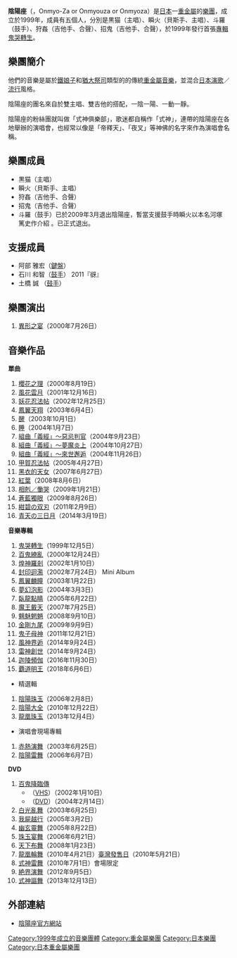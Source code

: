 {{Veil|time=2015-09-12T10:55:43+00:00}}
{{Unreferenced|time=2016-02-24T06:45:22+00:00}}
{{藝人
| 姓名 = 陰陽座
| 類型 = 樂團
| 圖片 = 
| 圖片簡介 = 
| 圖片尺寸 = 
| 原名 = 陰陽座
| 英文名 = Onmyo-Za 
| 日本名 = 
| 國籍 = {{JPN}}
| 音樂類型 = [[重金屬音樂|重金屬音樂]]
| 職業 = [[歌手|歌手]]
| 樂器 = 
| 活躍年代 = 1999年-現在
| 唱片公司 = [[King_Records|King]]／[[岩神唱片|岩神唱片]]
| 經紀公司 =
| 相關團體 = 
| 網站 = {{URL|www.onmyo-za.net}}
| 現任成員 = 黒猫（主唱）<br />瞬火（貝斯手、主唱）<br />狩姦（吉他手、合聲）<br />招鬼（吉他手、合聲）
| 過往成員 = 斗羅（鼓手）
}}
{{japanese|japanese=陰陽座|kana=おんみょうざ|romaji=Onmyo-Za}}

'''陰陽座'''（{{lang|ja|陰陽座}}，Onmyo-Za or Onmyouza or Onmyoza）是[[日本|日本]]一[[重金屬音樂|重金屬]]的[[樂團|樂團]]，成立於1999年，成員有五個人，分別是黒猫（主唱）、瞬火（貝斯手、主唱）、斗羅（鼓手）、狩姦（吉他手、合聲）、招鬼（吉他手、合聲），於1999年發行首張[[專輯|專輯]][[鬼哭轉生|鬼哭轉生]]。

== 樂團簡介 ==
他們的音樂是屬於[[鐵娘子樂團|鐵娘子]]和[[猶大祭司|猶大祭司]]類型的的傳統[[重金屬音樂|重金屬音樂]]，並混合[[日本演歌|日本演歌]]／[[日本流行音樂|流行]]風格。

陰陽座的團名來自於雙主唱、雙吉他的搭配，一陰一陽、一動一靜。

陰陽座的粉絲團就叫做「式神俱樂部」，歌迷都自稱作「式神」，連帶的陰陽座在各地舉辦的演唱會，也經常以像是「帝釋天」、「夜叉」等神佛的名字來作為演唱會名稱。

== 樂團成員 ==
* 黒猫（主唱）
* 瞬火（貝斯手、主唱）
* 狩姦（吉他手、合聲）
* 招鬼（吉他手、合聲）
* 斗羅（鼓手）已於2009年3月退出陰陽座，暫當支援鼓手時瞬火以本名河塚 篤史作介紹 。已正式退出。

== 支援成員 ==
* 阿部 雅宏（[[鍵盤|鍵盤]]）
* 石川 和智（[[鼓手|鼓手]]） 2011『谺』
* 土橋 誠  （[[鼓手|鼓手]]）

== 樂團演出 ==
{{hideh|樂團演出}}
# [[異形之宴|異形之宴]]（2000年7月26日）

{{hidef}}

== 音樂作品 ==
{{hideh|CD}}
'''單曲'''
# [[櫻花之理|櫻花之理]]（2000年8月19日）
# [[風花雲月|風花雲月]]（2001年12月16日）
# [[妖花忍法帖|妖花忍法帖]]（2002年12月25日）
# [[鳳翼天翔|鳳翼天翔]]（2003年6月4日）
# [[醒|醒]]（2003年10月1日）
# [[睡_(單曲)|睡]]（2004年1月7日）
# [[組曲「義經」～惡忌判官|組曲「義經」～惡忌判官]]（2004年9月23日）
# [[組曲「義經」～夢魔炎上|組曲「義經」～夢魔炎上]]（2004年10月27日）
# [[組曲「義經」～來世邂逅|組曲「義經」～來世邂逅]]（2004年11月26日）
# [[甲賀忍法帖_(單曲)|甲賀忍法帖]]（2005年4月27日）
# [[黑衣的天女|黑衣的天女]]（2007年6月27日）
# [[紅葉_(單曲)|紅葉]]（2008年8月6日）
# [[相剋／慟哭|相剋／慟哭]]（2009年1月21日）
# [[蒼藍獨眼|蒼藍獨眼]]（2009年8月26日）
# [[紺碧の双刃|紺碧の双刃]]（2011年2月9日）
# [[青天の三日月|青天の三日月]]（2014年3月19日）

'''音樂專輯'''
# [[鬼哭轉生|鬼哭轉生]]（1999年12月5日） 
# [[百鬼繚亂|百鬼繚亂]]（2000年12月24日） 
# [[煌神羅剎|煌神羅剎]]（2002年1月10日） 
# [[封印迴濫|封印迴濫]]（2002年7月24日） Mini Album
# [[鳳翼麟瞳|鳳翼麟瞳]]（2003年1月22日）
# [[夢幻泡影|夢幻泡影]]（2004年3月3日）
# [[臥龍點睛|臥龍點睛]]（2005年6月22日）
# [[魔王戴天|魔王戴天]]（2007年7月25日） 
# [[魑魅魍魎|魑魅魍魎]]（2008年9月10日）
# [[金剛九尾|金剛九尾]]（2009年9月9日）
# [[鬼子母神|鬼子母神]]（2011年12月21日）
# [[風神界逅|風神界逅]]（2014年9月24日）
# [[雷神創世|雷神創世]]（2014年9月24日）
# [[迦陵頻伽|迦陵頻伽]]（2016年11月30日） 
# [[覇道明王|覇道明王]]（2018年6月6日） 

* 精選輯
# [[陰陽珠玉|陰陽珠玉]]（2006年2月8日）
# [[陰陽大全|陰陽大全]]（2010年12月22日）
# [[龍凰珠玉|龍凰珠玉]]（2013年12月4日）
* 演唱會現場專輯
# [[赤熱演舞|赤熱演舞]]（2003年6月25日） 
# [[陰陽雷舞|陰陽雷舞]]（2006年6月7日） 
{{hidef}}

{{hideh|DVD}}
'''DVD'''
# [[百鬼降臨傳|百鬼降臨傳]]
#* （[[VHS|VHS]]）（2002年1月10日）
#* （[[DVD|DVD]]）（2004年2月14日）
# [[白光亂舞|白光亂舞]]（2003年6月25日） 
# [[我屍越行|我屍越行]]（2005年3月2日） 
# [[幽玄靈舞|幽玄靈舞]]（2005年8月22日） 
# [[珠玉宴舞|珠玉宴舞]]（2006年6月21日） 
# [[天下布舞|天下布舞]]（2008年1月23日）
# [[龍凰輪舞|龍凰輪舞]]（2010年4月21日）[[臺灣發售日|臺灣發售日]]（2010年5月21日） 
# [[式神雷舞|式神雷舞]]（2010年7月1日）會場限定
# [[絶界演舞|絶界演舞]]（2012年9月5日）
# [[式神謳舞|式神謳舞]]（2013年12月13日）
{{hidef}}

== 外部連結 ==
* [http://www.onmyo-za.net/ 陰陽座官方網站] {{Wayback|url=http://www.onmyo-za.net/ |date=20080704180706 }}

{{Authority control}}
{{DEFAULTSORT:Onmyoza}}
[[Category:1999年成立的音樂團體|Category:1999年成立的音樂團體]]
[[Category:重金屬樂團|Category:重金屬樂團]]
[[Category:日本樂團|Category:日本樂團]]
[[Category:日本重金屬樂團|Category:日本重金屬樂團]]